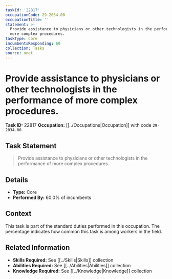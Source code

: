 ```yaml
---
taskId: '22817'
occupationCode: 29-2034.00
occupationTitle: ''
statement: >-
  Provide assistance to physicians or other technologists in the performance of
  more complex procedures.
taskType: Core
incumbentsResponding: 60
collection: Tasks
source: onet
---
```

# Provide assistance to physicians or other technologists in the performance of more complex procedures.

**Task ID:** 22817
**Occupation:** [[../Occupations|Occupation]] with code `29-2034.00`

## Task Statement

> Provide assistance to physicians or other technologists in the performance of more complex procedures.

## Details

- **Type:** Core
- **Performed By:** 60.0% of incumbents

## Context

This task is part of the standard duties performed in this occupation. The percentage indicates how common this task is among workers in the field.

## Related Information

- **Skills Required:** See [[../Skills|Skills]] collection
- **Abilities Required:** See [[../Abilities|Abilities]] collection
- **Knowledge Required:** See [[../Knowledge|Knowledge]] collection
